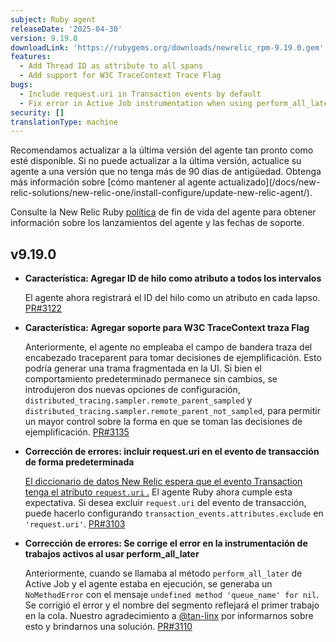 ```yaml
---
subject: Ruby agent
releaseDate: '2025-04-30'
version: 9.19.0
downloadLink: 'https://rubygems.org/downloads/newrelic_rpm-9.19.0.gem'
features:
  - Add Thread ID as attribute to all spans
  - Add support for W3C TraceContext Trace Flag
bugs:
  - Include request.uri in Transaction events by default
  - Fix error in Active Job instrumentation when using perform_all_later
security: []
translationType: machine
---
```


<Callout variant="important">
  Recomendamos actualizar a la última versión del agente tan pronto como esté disponible. Si no puede actualizar a la última versión, actualice su agente a una versión que no tenga más de 90 días de antigüedad. Obtenga más información sobre [cómo mantener al agente actualizado](/docs/new-relic-solutions/new-relic-one/install-configure/update-new-relic-agent/).

  Consulte la New Relic Ruby [política](https://docs.newrelic.com/docs/apm/agents/ruby-agent/getting-started/ruby-agent-eol-policy/) de fin de vida del agente para obtener información sobre los lanzamientos del agente y las fechas de soporte.
</Callout>

## v9.19.0

* **Característica: Agregar ID de hilo como atributo a todos los intervalos**

  El agente ahora registrará el ID del hilo como un atributo en cada lapso. [PR#3122](https://github.com/newrelic/newrelic-ruby-agent/pull/3122)

* **Característica: Agregar soporte para W3C TraceContext traza Flag**

  Anteriormente, el agente no empleaba el campo de bandera traza del encabezado traceparent para tomar decisiones de ejemplificación. Esto podría generar una trama fragmentada en la UI. Si bien el comportamiento predeterminado permanece sin cambios, se introdujeron dos nuevas opciones de configuración, `distributed_tracing.sampler.remote_parent_sampled` y `distributed_tracing.sampler.remote_parent_not_sampled`, para permitir un mayor control sobre la forma en que se toman las decisiones de ejemplificación. [PR#3135](https://github.com/newrelic/newrelic-ruby-agent/pull/3135)

* **Corrección de errores: incluir request.uri en el evento de transacción de forma predeterminada**

  [El diccionario de datos New Relic espera que el evento Transaction tenga el atributo `request.uri` .](https://docs.newrelic.com/attribute-dictionary/?event=Transaction&attribute=request.uri) El agente Ruby ahora cumple esta expectativa. Si desea excluir `request.uri` del evento de transacción, puede hacerlo configurando `transaction_events.attributes.exclude` en `'request.uri'`. [PR#3103](https://github.com/newrelic/newrelic-ruby-agent/pull/3103)

* **Corrección de errores: Se corrige el error en la instrumentación de trabajos activos al usar perform\_all\_later**

  Anteriormente, cuando se llamaba al método `perform_all_later` de Active Job y el agente estaba en ejecución, se generaba un `NoMethodError` con el mensaje `undefined method 'queue_name' for nil`. Se corrigió el error y el nombre del segmento reflejará el primer trabajo en la cola. Nuestro agradecimiento a [@tan-linx](https://github.com/tan-linx) por informarnos sobre esto y brindarnos una solución. [PR#3110](https://github.com/newrelic/newrelic-ruby-agent/pull/3110)